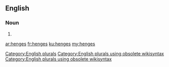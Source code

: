 ==English==

===Noun===
{{head|en}}

# {{plural of|henge}}

[[Category:English plurals]][[Category:English plurals using obsolete wikisyntax]][[Category:English plurals using obsolete wikisyntax]]

[[ar:henges]]
[[fr:henges]]
[[ku:henges]]
[[my:henges]]